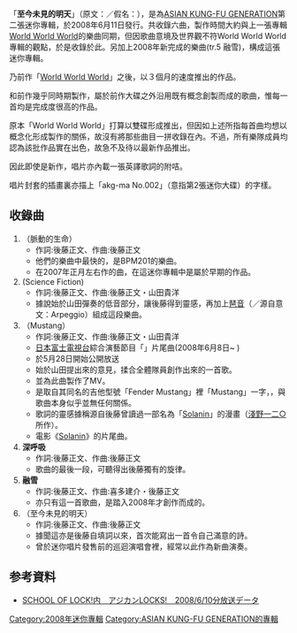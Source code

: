 {{Infobox album
| name       = 至今未見的明天<br />（{{lang|ja|未だ見ぬ明日に}}）
| type       = 專輯
| artist     = [[ASIAN_KUNG-FU_GENERATION|ASIAN KUNG-FU GENERATION]]
| cover      = Mada_Minu_Ashita_ni.jpg
<!-- 未知參數 | background = blue -->
| released   = 2008年6月11日
| recorded   = 
| genre      = [[日本搖滾樂|日本搖滾樂]]
| length     = 
| label      = {{link-ja|Ki/oon Records|Ki/oon Records}}
| producer   = 
| chart_position = 
| prev_title = [[世界_世界_世界|世界 世界 世界]]
| prev_year  = 2008
| next_title = 
| next_year  = 
}}
「'''至今未見的明天'''」（原文：'''{{lang|ja|未だ見ぬ明日に}}'''／假名：{{lang|ja|まだみぬあしたに}}），是為[[ASIAN_KUNG-FU_GENERATION|ASIAN KUNG-FU GENERATION]]第二張迷你專輯，於2008年6月11日發行。共收錄六曲，製作時間大約與上一張專輯[[World_World_World|World World World]]的樂曲同期，但因歌曲意境及世界觀不符World World World專輯的觀點，於是收錄於此。另加上2008年新完成的樂曲(tr.5 融雪)，構成這張迷你專輯。

乃前作「[[World_World_World|World World World]]」之後，以３個月的速度推出的作品。

和前作幾乎同時期製作，屬於前作大碟之外沿用既有概念創製而成的歌曲，惟每一首均是完成度很高的作品。

原本「World World World」打算以雙碟形成推出，但因如上述所指每首曲均想以概念化形成製作的關係，故沒有將那些曲目一拼收錄在內。不過，所有樂隊成員均認為該批作品實在出色，故急不及待以最新作品推出。

因此即使是新作，唱片亦內載一張英譯歌詞的附咭。

唱片封套的插畫裏亦描上「akg-ma No.002」（意指第2張迷你大碟）的字樣。

==收錄曲==
#'''{{lang|ja|脈打つ生命}}'''（脈動的生命）
#*作詞:後藤正文、作曲:後藤正文
#*他們的樂曲中最快的，是BPM201的樂曲。
#*在2007年正月左右作的曲，在這迷你專輯中是屬於早期的作品。
#'''{{lang|ja|サイエンスフィクション}}'''(Science Fiction)
#*作詞:後藤正文、作曲:後藤正文・山田貴洋
#*據說始於山田彈奏的低音部分，讓後藤得到靈感，再加上[[琶音|琶音]]（{{lang|ja|アルペッジョ}}／{{lang|ja|アルペジオ}}源自意文：Arpeggio）組成這段樂曲。
#'''{{lang|ja|ムスタング}}'''（Mustang）
#*作詞:後藤正文、作曲:後藤正文・山田貴洋
#*[[日本|日本]][[富士電視台|富士電視台]]綜合演藝節目「{{lang|ja|ウチくる!?}}」片尾曲(2008年6月8日~ )
#*於5月28日開始公開放送
#*始於山田提出來的意見，揉合全體隊員創作出來的一首歌。
#*並為此曲製作了MV。
#*是取自其同名的吉他型號「Fender Mustang」裡「Mustang」一字，，與歌曲本身似乎並無任何關係。
#*歌詞的靈感據稱源自後藤曾讀過一部名為「[[Solanin|Solanin]]」的漫畫（[[淺野一二○|淺野一二○]]所作）。
#*電影《[[樂與路|Solanin]]》的片尾曲。
#'''深呼吸'''
#*作詞:後藤正文、作曲:後藤正文
#*歌曲的最後一段，可聽得出後藤獨有的旋律。
#'''融雪'''
#*作詞:後藤正文、作曲:喜多建介・後藤正文
#*亦只有這一首歌曲，是踏入2008年才創作而成的。
#'''{{lang|ja|未だ見ぬ明日に}}'''（至今未見的明天）
#*作詞:後藤正文、作曲:後藤正文
#*據聞這亦是後藤自填詞以來，首次能寫出一首令自己滿意的詩。
#*曾於迷你唱片發售前的巡迴演唱會裡，經常以此作為新曲演奏。

==参考資料==
*[http://www.tfm.co.jp/lock/asian/onair/080610/index.html SCHOOL OF LOCK!内　アジカンLOCKS!　2008/6/10分放送データ]


{{ASIAN KUNG-FU GENERATION}}
[[Category:2008年迷你專輯|Category:2008年迷你專輯]]
[[Category:ASIAN_KUNG-FU_GENERATION的專輯|Category:ASIAN KUNG-FU GENERATION的專輯]]